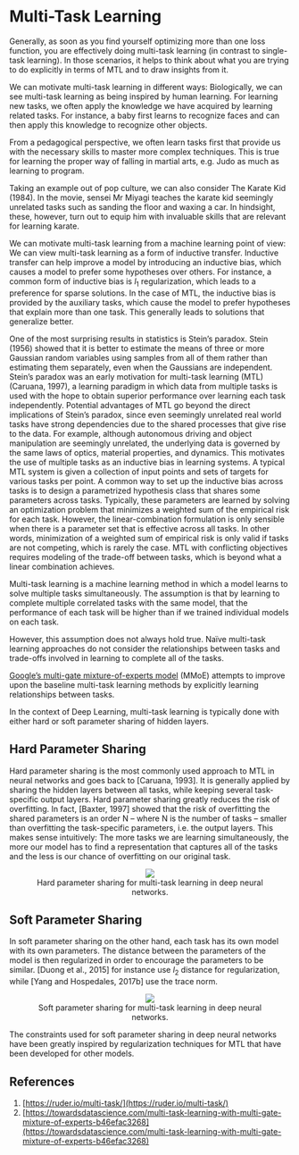 # Multi-Task Learning

Generally, as soon as you find yourself optimizing more than one loss function, you are effectively doing multi-task learning (in contrast to single-task learning). In those scenarios, it helps to think about what you are trying to do explicitly in terms of MTL and to draw insights from it.

We can motivate multi-task learning in different ways: Biologically, we can see multi-task learning as being inspired by human learning. For learning new tasks, we often apply the knowledge we have acquired by learning related tasks. For instance, a baby first learns to recognize faces and can then apply this knowledge to recognize other objects. 

From a pedagogical perspective, we often learn tasks first that provide us with the necessary skills to master more complex techniques. This is true for learning the proper way of falling in martial arts, e.g. Judo as much as learning to program. 

Taking an example out of pop culture, we can also consider The Karate Kid (1984). In the movie, sensei Mr Miyagi teaches the karate kid seemingly unrelated tasks such as sanding the floor and waxing a car. In hindsight, these, however, turn out to equip him with invaluable skills that are relevant for learning karate. 

We can motivate multi-task learning from a machine learning point of view: We can view multi-task learning as a form of inductive transfer. Inductive transfer can help improve a model by introducing an inductive bias, which causes a model to prefer some hypotheses over others. For instance, a common form of inductive bias is $l_1$ regularization, which leads to a preference for sparse solutions. In the case of MTL, the inductive bias is provided by the auxiliary tasks, which cause the model to prefer hypotheses that explain more than one task. This generally leads to solutions that generalize better.

One of the most surprising results in statistics is Stein’s paradox. Stein (1956) showed that it is better to estimate the means of three or more Gaussian random variables using samples from all of them rather than estimating them separately, even when the Gaussians are independent. Stein’s paradox was an early motivation for multi-task learning (MTL) (Caruana, 1997), a learning paradigm in which data from multiple tasks is used with the hope to obtain superior performance over learning each task independently. Potential advantages of MTL go beyond the direct implications of Stein’s paradox, since even seemingly unrelated real world tasks have strong dependencies due to the shared processes that give rise to the data. For example, although autonomous driving and object manipulation are seemingly unrelated, the underlying data is governed by the same laws of optics, material properties, and dynamics. This motivates the use of multiple tasks as an inductive bias in learning systems. A typical MTL system is given a collection of input points and sets of targets for various tasks per point. A common way to set up the inductive bias across tasks is to design a parametrized hypothesis class that shares some parameters across tasks. Typically, these parameters are learned by solving an optimization problem that minimizes a weighted sum of the empirical risk for each task. However, the linear-combination formulation is only sensible when there is a parameter set that is effective across all tasks. In other words, minimization of a weighted sum of empirical risk is only valid if tasks are not competing, which is rarely the case. MTL with conflicting objectives requires modeling of the trade-off between tasks, which is beyond what a linear combination achieves.

Multi-task learning is a machine learning method in which a model learns to solve multiple tasks simultaneously. The assumption is that by learning to complete multiple correlated tasks with the same model, that the performance of each task will be higher than if we trained individual models on each task.

However, this assumption does not always hold true. Naïve multi-task learning approaches do not consider the relationships between tasks and trade-offs involved in learning to complete all of the tasks.

[Google’s multi-gate mixture-of-experts model](https://dl.acm.org/doi/pdf/10.1145/3219819.3220007) (MMoE) attempts to improve upon the baseline multi-task learning methods by explicitly learning relationships between tasks.

In the context of Deep Learning, multi-task learning is typically done with either hard or soft parameter sharing of hidden layers.

## Hard Parameter Sharing

Hard parameter sharing is the most commonly used approach to MTL in neural networks and goes back to [Caruana, 1993]. It is generally applied by sharing the hidden layers between all tasks, while keeping several task-specific output layers. Hard parameter sharing greatly reduces the risk of overfitting. In fact, [Baxter, 1997] showed that the risk of overfitting the shared parameters is an order N – where N is the number of tasks – smaller than overfitting the task-specific parameters, i.e. the output layers. This makes sense intuitively: The more tasks we are learning simultaneously, the more our model has to find a representation that captures all of the tasks and the less is our chance of overfitting on our original task.

<figure><p><center><img src='_images/T336869_1.png'/><figcaption>Hard parameter sharing for multi-task learning in deep neural networks.</figcaption></center></p></figure>

## Soft Parameter Sharing

In soft parameter sharing on the other hand, each task has its own model with its own parameters. The distance between the parameters of the model is then regularized in order to encourage the parameters to be similar. [Duong et al., 2015] for instance use $l_2$ distance for regularization, while [Yang and Hospedales, 2017b] use the trace norm.

<figure><p><center><img src='_images/T336869_2.png'/><figcaption>Soft parameter sharing for multi-task learning in deep neural networks.</figcaption></center></p></figure>

The constraints used for soft parameter sharing in deep neural networks have been greatly inspired by regularization techniques for MTL that have been developed for other models.

## References

1. [https://ruder.io/multi-task/](https://ruder.io/multi-task/)
2. [https://towardsdatascience.com/multi-task-learning-with-multi-gate-mixture-of-experts-b46efac3268](https://towardsdatascience.com/multi-task-learning-with-multi-gate-mixture-of-experts-b46efac3268)